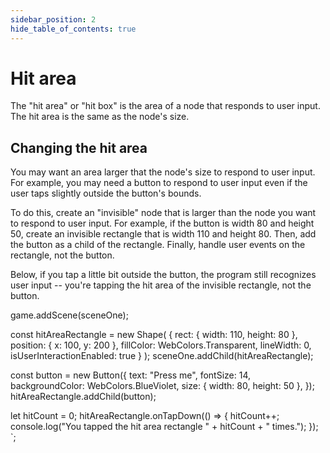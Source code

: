 ```yaml
---
sidebar_position: 2
hide_table_of_contents: true
---
```



# Hit area

The "hit area" or "hit box" is the area of a node that responds to user input. The hit area is the same as the node's size.

## Changing the hit area

You may want an area larger that the node's size to respond to user input. For example, you may need a button to respond to user input even if the user taps slightly outside the button's bounds.

To do this, create an "invisible" node that is larger than the node you want to respond to user input. For example, if the button is width 80 and height 50, create an invisible rectangle that is width 110 and height 80. Then, add the button as a child of the rectangle. Finally, handle user events on the rectangle, not the button.

Below, if you tap a little bit outside the button, the program still recognizes user input -- you're tapping the hit area of the invisible rectangle, not the button.


game.addScene(sceneOne);
 
const hitAreaRectangle = new Shape(
    { rect: { width: 110, height: 80 },
    position: { x: 100, y: 200 },
    fillColor: WebColors.Transparent,
    lineWidth: 0,
    isUserInteractionEnabled: true } );
sceneOne.addChild(hitAreaRectangle);
 
const button = new Button({
    text: "Press me",
    fontSize: 14,
    backgroundColor: WebColors.BlueViolet,
    size: { width: 80, height: 50 },
});
hitAreaRectangle.addChild(button);
  
let hitCount = 0;
hitAreaRectangle.onTapDown(() => {
    hitCount++;
    console.log("You tapped the hit area rectangle " + hitCount + " times.");
});
`;

<CodeExample code={code} template={template} console="true"/>